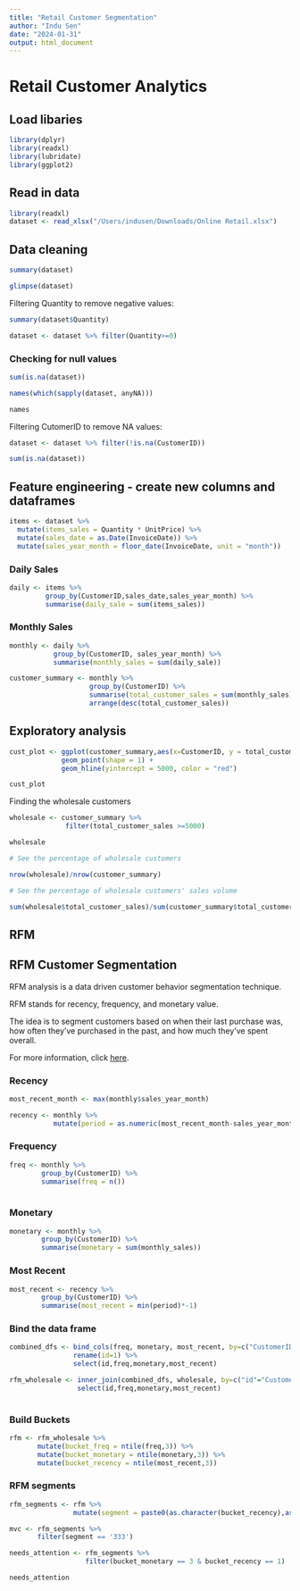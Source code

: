 ```yaml
---
title: "Retail Customer Segmentation"
author: "Indu Sen"
date: "2024-01-31"
output: html_document
---
```


# Retail Customer Analytics

## Load libaries 

```r

library(dplyr)
library(readxl)
library(lubridate)
library(ggplot2)

```

## Read in data

```r
library(readxl)
dataset <- read_xlsx("/Users/indusen/Downloads/Online Retail.xlsx")
```

## Data cleaning

```r
summary(dataset)
```

```r
glimpse(dataset)
```

Filtering Quantity to remove negative values: 

```r
summary(dataset$Quantity)
```

```r
dataset <- dataset %>% filter(Quantity>=0)
```

### Checking for null values

```r

sum(is.na(dataset))

```

```r
names(which(sapply(dataset, anyNA)))

names
```

Filtering CutomerID to remove NA values: 

```r
dataset <- dataset %>% filter(!is.na(CustomerID))
```

```r
sum(is.na(dataset))
```

## Feature engineering - create new columns and dataframes

```r
items <- dataset %>%
  mutate(items_sales = Quantity * UnitPrice) %>%
  mutate(sales_date = as.Date(InvoiceDate)) %>%
  mutate(sales_year_month = floor_date(InvoiceDate, unit = "month"))
```

### Daily Sales

```r

daily <- items %>%
         group_by(CustomerID,sales_date,sales_year_month) %>%
         summarise(daily_sale = sum(items_sales))

```
### Monthly Sales 

```r

monthly <- daily %>%
           group_by(CustomerID, sales_year_month) %>%
           summarise(monthly_sales = sum(daily_sale))

```

```r

customer_summary <- monthly %>% 
                    group_by(CustomerID) %>%
                    summarise(total_customer_sales = sum(monthly_sales)) %>%
                    arrange(desc(total_customer_sales))
```

## Exploratory analysis 

```r
cust_plot <- ggplot(customer_summary,aes(x=CustomerID, y = total_customer_sales)) + 
             geom_point(shape = 1) +
             geom_hline(yintercept = 5000, color = "red")

cust_plot
```

Finding the wholesale customers

```r

wholesale <- customer_summary %>%
              filter(total_customer_sales >=5000)

wholesale

# See the percentage of wholesale customers

nrow(wholesale)/nrow(customer_summary)

# See the percentage of wholesale customers' sales volume

sum(wholesale$total_customer_sales)/sum(customer_summary$total_customer_sales)
```
## RFM 

## RFM Customer Segmentation 

RFM analysis is a data driven customer behavior segmentation technique.

RFM stands for recency, frequency, and monetary value.

The  idea is to segment customers based on when their last purchase was, how often they’ve purchased in the past, and how much they’ve spent overall. 

For more information, click [here](https://www.barilliance.com/rfm-analysis/#:~:text=RFM%20stands%20for%20recency%2C%20frequency,much%20they've%20spent%20overall.). 

### Recency 

```r

most_recent_month <- max(monthly$sales_year_month)

recency <- monthly %>%
           mutate(period = as.numeric(most_recent_month-sales_year_month))

```

### Frequency 

```r

freq <- monthly %>%
        group_by(CustomerID) %>%
        summarise(freq = n())
        

```

### Monetary

```r

monetary <- monthly %>%
        group_by(CustomerID) %>%
        summarise(monetary = sum(monthly_sales))
```

### Most Recent

```r

most_recent <- recency %>%
        group_by(CustomerID) %>%
        summarise(most_recent = min(period)*-1)
```

### Bind the data frame

```r

combined_dfs <- bind_cols(freq, monetary, most_recent, by=c("CustomerID")) %>%
                rename(id=1) %>%
                select(id,freq,monetary,most_recent)

```

```r
rfm_wholesale <- inner_join(combined_dfs, wholesale, by=c("id"="CustomerID")) %>%
                 select(id,freq,monetary,most_recent)
                  
```

### Build Buckets

```r
rfm <- rfm_wholesale %>%
       mutate(bucket_freq = ntile(freq,3)) %>%
       mutate(bucket_monetary = ntile(monetary,3)) %>%
       mutate(bucket_recency = ntile(most_recent,3))
```

### RFM segments

```r
rfm_segments <- rfm %>%
                mutate(segment = paste0(as.character(bucket_recency),as.character(bucket_freq),as.character(bucket_monetary)))
```

```r

mvc <- rfm_segments %>%
       filter(segment == '333')

needs_attention <- rfm_segments %>%
                   filter(bucket_monetary == 3 & bucket_recency == 1)

needs_attention
```
  
